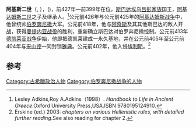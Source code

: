{{Infobox Monarch
| name           = 阿基斯二世
| title          = [[斯巴达|斯巴达]]国王
| image          = 
| image_size     = 
| caption        = 
| reign          = 前427年—前399年在位
| date of birth  = 
| place of birth = 
| date of death  =前399年
| place of death = 
| predecessor    = [[阿希达穆斯二世|阿希达穆斯二世]]
| successor      = [[阿格西莱二世|阿格西莱二世]]
}}
'''阿基斯二世'''（{{lang-grc|Ἄγις B'}}, {{lang-en|Agis II}}），({{bd|？||前399年|}})，前427年—前399年在位，[[斯巴达|斯巴达]][[埃乌吕彭家族|埃乌吕彭家族]]国王，[[阿基达姆斯二世|阿基达姆斯二世]]之子及继承人。<ref>Lesley Adkins,Roy A.Adkins（1998）. ''Handbook to Life in Ancient Greece''.Oxford University Press,USA.ISBN 9780195124910.</ref>公元前426年与公元前425年的[[阿基达姆斯战争|阿基达姆斯战争]]中，他曾统帅[[伯罗奔尼撒|伯罗奔尼撒]]大军。公元前418年，他与[[阿奇斯|阿奇斯]]及其其他斯巴达的敌人开战，获得[[曼提内亚战役|曼提内亚战役]]的胜利，重新确立斯巴达对伯罗奔尼撒控制。公元前413年[[德凯莱亚战争|德凯莱亚战争]]伊始，他即把德凯莱建成一永久基地，并在公元前405年至公元前404年与[[来山德|来山德]]一同封锁[[雅典|雅典]]。公元前402年，他入侵[[埃利斯|埃利斯]]。<ref>Erskine (ed.) 2003: ''chapters on various Hellenistic rules, with detailed further reading''.See also reading for chapter 2.</ref>

{{leader|[[阿希达穆斯二世|阿希达穆斯二世]]|[[斯巴達國王列表#歐里龐提德世系|斯巴達國王的歐里龐提德世系]]| [[阿格西莱二世|阿格西莱二世]]}}

== 参考 ==
{{reflist}}
{{古希臘}}

[[Category:古希臘政治人物|Category:古希臘政治人物]]
[[Category:伯罗奔尼撒战争的人物|Category:伯罗奔尼撒战争的人物]]